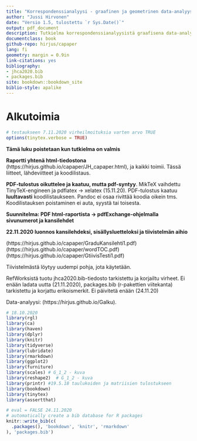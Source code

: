 ```yaml
---
title: "Korrespondenssianalyysi - graafinen ja geometrinen data-analyysin menetelmä"
author: "Jussi Hirvonen"
date: "Versio 1.5, tulostettu `r Sys.Date()`"
output: pdf_document
description: Tutkielma korrespondenssianalyysistä graafisena data-analyysin menetelmänä.
documentclass: book
github-repo: hirjus/capaper
lang: fi
geometry: margin = 0.9in
link-citations: yes
bibliography:
- jhca2020.bib
- packages.bib
site: bookdown::bookdown_site
biblio-style: apalike
---
```


# Alkutoimia {-}


```r
# testaukseen 7.11.2020 virheilmoituksia varten arvo TRUE
options(tinytex.verbose = TRUE)

```


**Tämä luku poistetaan kun tutkielma on valmis**

**Raportti yhtenä html-tiedostona** (https://hirjus.github.io/capaper/JH_capaper.html), ja kaikki toimii.
Tässä liitteet, lähdeviitteet ja koodilistaus.

**PDF-tulostus oikuttelee ja kaatuu, mutta pdf-syntyy**. MikTeX vaihdettu TinyTeX-engineen
ja pdflatex -> xelatex (15.11.20). PDF-tulostus kaatuu **luultavasti** koodilistaukseen.
Pandoc ei osaa rivittää koodia oikein tms. Koodilistauksen poistaminen ei auta, syystä tai toisesta.

**Suunnitelma: PDF html-raportista -> pdfExchange-ohjelmalla sivunumerot ja kansilehdet**

**22.11.2020 luonnos kansilehdeksi, sisällysluetteloksi ja tiivistelmän aihio**

(https://hirjus.github.io/capaper/GraduKansilehti1.pdf)
(https://hirjus.github.io/capaper/wordTOC.pdf)
(https://hirjus.github.io/capaper/GtiivisTesti1.pdf)

Tiivistelmästä löytyy uudempi pohja, jota käytetään.


RefWorksistä tuotu jhca2020.bib-tiedosto tarkistettu ja korjailtu virheet. Ei enään ladata uutta (21.11.2020),
packages.bib (r-pakettien viitekanta) tarkistettu ja korjattu erikoismerkit. Ei päivitetä enään (24.11.20)

Data-analyysi: (https://hirjus.github.io/Galku).


```r
# 18.10.2020
library(rgl)
library(ca)
library(haven)
library(dplyr)
library(knitr)
library(tidyverse)
library(lubridate)
library(rmarkdown)
library(ggplot2)
library(furniture)
library(scales) # G_1_2 - kuva
library(reshape2)  # G_1_2 - kuva
library(printr) #19.5.18 taulukoiden ja matriisien tulostukseen
library(bookdown)
library(tinytex)
library(assertthat)

```



 

```r
# eval = FALSE 24.11.2020
# automatically create a bib database for R packages
knitr::write_bib(c(
  .packages(), 'bookdown', 'knitr', 'rmarkdown'
), 'packages.bib')

```
